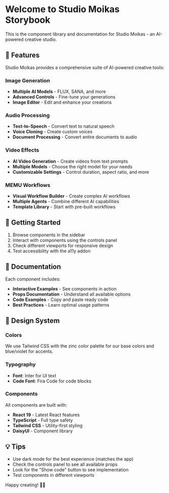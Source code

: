 
<Meta title="Introduction" />

# Welcome to Studio Moikas Storybook

This is the component library and documentation for Studio Moikas - an AI-powered creative studio.

## 🎨 Features

Studio Moikas provides a comprehensive suite of AI-powered creative tools:

### Image Generation
- **Multiple AI Models** - FLUX, SANA, and more
- **Advanced Controls** - Fine-tune your generations
- **Image Editor** - Edit and enhance your creations

### Audio Processing
- **Text-to-Speech** - Convert text to natural speech
- **Voice Cloning** - Create custom voices
- **Document Processing** - Convert entire documents to audio

### Video Effects
- **AI Video Generation** - Create videos from text prompts
- **Multiple Models** - Choose the right model for your needs
- **Customizable Settings** - Control duration, aspect ratio, and more

### MEMU Workflows
- **Visual Workflow Builder** - Create complex AI workflows
- **Multiple Agents** - Combine different AI capabilities
- **Template Library** - Start with pre-built workflows

## 🚀 Getting Started

1. Browse components in the sidebar
2. Interact with components using the controls panel
3. Check different viewports for responsive design
4. Test accessibility with the a11y addon

## 📖 Documentation

Each component includes:
- **Interactive Examples** - See components in action
- **Props Documentation** - Understand all available options
- **Code Examples** - Copy and paste ready code
- **Best Practices** - Learn optimal usage patterns

## 🎯 Design System

### Colors
We use Tailwind CSS with the zinc color palette for our base colors and blue/violet for accents.

### Typography
- **Font**: Inter for UI text
- **Code Font**: Fira Code for code blocks

### Components
All components are built with:
- **React 19** - Latest React features
- **TypeScript** - Full type safety
- **Tailwind CSS** - Utility-first styling
- **DaisyUI** - Component library

## 💡 Tips

- Use dark mode for the best experience (matches the app)
- Check the controls panel to see all available props
- Look for the "Show code" button to see implementation
- Test components in different viewports

Happy creating! 🎨✨